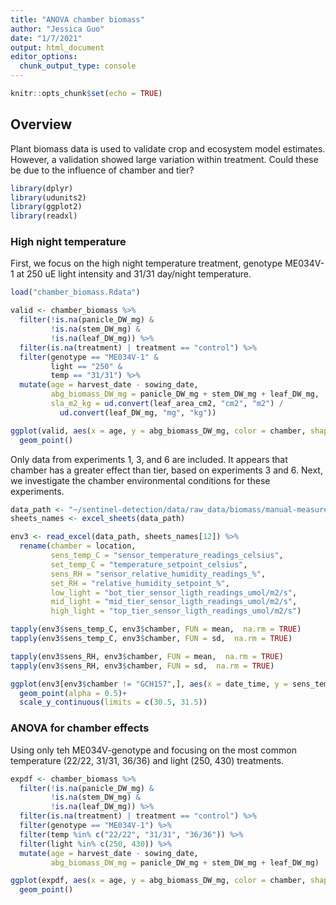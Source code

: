 ```yaml
---
title: "ANOVA chamber biomass"
author: "Jessica Guo"
date: "1/7/2021"
output: html_document
editor_options: 
  chunk_output_type: console
---
```


```r
knitr::opts_chunk$set(echo = TRUE)
```

## Overview

Plant biomass data is used to validate crop and ecosystem model estimates. However, a validation showed large variation within treatment. Could these be due to the influence of chamber and tier?

```r
library(dplyr)
library(udunits2)
library(ggplot2)
library(readxl)
```

### High night temperature

First, we focus on the high night temperature treatment, genotype ME034V-1 at 250 uE light intensity and 31/31 day/night temperature. 

```r
load("chamber_biomass.Rdata")

valid <- chamber_biomass %>%
  filter(!is.na(panicle_DW_mg) & 
         !is.na(stem_DW_mg) &
         !is.na(leaf_DW_mg)) %>%
  filter(is.na(treatment) | treatment == "control") %>%
  filter(genotype == "ME034V-1" & 
         light == "250" &
         temp == "31/31") %>%
  mutate(age = harvest_date - sowing_date,
         abg_biomass_DW_mg = panicle_DW_mg + stem_DW_mg + leaf_DW_mg,
         sla_m2_kg = ud.convert(leaf_area_cm2, "cm2", "m2") / 
           ud.convert(leaf_DW_mg, "mg", "kg"))

ggplot(valid, aes(x = age, y = abg_biomass_DW_mg, color = chamber, shape = tier)) +
  geom_point()
```

Only data from experiments 1, 3, and 6 are included. It appears that chamber has a greater effect than tier, based on experiments 3 and 6. Next, we investigate the chamber environmental conditions for these experiments. 

```r
data_path <- "~/sentinel-detection/data/raw_data/biomass/manual-measurements-Darpa_setaria_chambers_experiments.xlsx"
sheets_names <- excel_sheets(data_path)

env3 <- read_excel(data_path, sheets_names[12]) %>%
  rename(chamber = location,
         sens_temp_C = "sensor_temperature_readings_celsius",
         set_temp_C = "temperature_setpoint_celsius",
         sens_RH = "sensor_relative_humidity_readings_%",
         set_RH = "relative_humidity_setpoint_%",
         low_light = "bot_tier_sensor_ligth_readings_umol/m2/s",
         mid_light = "mid_tier_sensor_ligth_readings_umol/m2/s",
         high_light = "top_tier_sensor_ligth_readings_umol/m2/s")

tapply(env3$sens_temp_C, env3$chamber, FUN = mean,  na.rm = TRUE)
tapply(env3$sens_temp_C, env3$chamber, FUN = sd,  na.rm = TRUE)

tapply(env3$sens_RH, env3$chamber, FUN = mean,  na.rm = TRUE)
tapply(env3$sens_RH, env3$chamber, FUN = sd,  na.rm = TRUE)

ggplot(env3[env3$chamber != "GCH157",], aes(x = date_time, y = sens_temp_C, col = chamber))+
  geom_point(alpha = 0.5)+
  scale_y_continuous(limits = c(30.5, 31.5))
```


### ANOVA for chamber effects

Using only teh ME034V-genotype and focusing on the most common temperature (22/22, 31/31, 36/36) and light (250, 430) treatments.
```r

expdf <- chamber_biomass %>%
  filter(!is.na(panicle_DW_mg) & 
         !is.na(stem_DW_mg) &
         !is.na(leaf_DW_mg)) %>%
  filter(is.na(treatment) | treatment == "control") %>%
  filter(genotype == "ME034V-1") %>%
  filter(temp %in% c("22/22", "31/31", "36/36")) %>%
  filter(light %in% c(250, 430)) %>%
  mutate(age = harvest_date - sowing_date,
         abg_biomass_DW_mg = panicle_DW_mg + stem_DW_mg + leaf_DW_mg)

ggplot(expdf, aes(x = age, y = abg_biomass_DW_mg, color = chamber, shape = temp)) +
  geom_point()


```